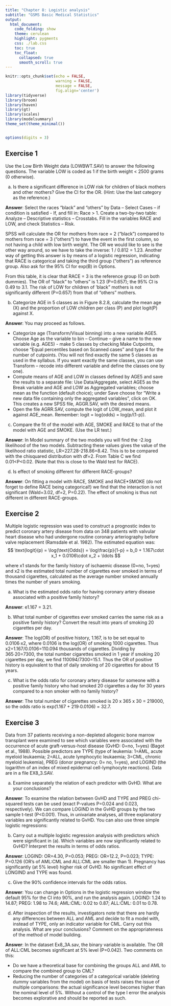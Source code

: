 ```yaml
---
title: "Chapter 8: Logistic analysis"
subtitle: "GSMS Basic Medical Statistics"
output: 
  html_document:
    code_folding: show
    theme: cerulean
    highlight: pygments
    css: ./lab.css
    toc: true
    toc_float:
      collapsed: true
      smooth_scroll: true   
---
```


```r

knitr::opts_chunk$set(echo = FALSE, 
                      warning = FALSE, 
                      message = FALSE, 
                      fig.align='center')
library(tidyverse)
library(broom)
library(haven)
library(gt)
library(scales)
library(modelsummary)
theme_set(theme_minimal())


options(digits = 3)

```

## Exercise 1


Use the Low Birth Weight data (LOWBWT.SAV) to answer the following
questions. The variable LOW is coded as 1 if the birth weight < 2500 grams (0 otherwise).

(a) Is there a significant difference in LOW risk for children of black mothers and other mothers? Give the CI for the OR. (Hint: Use the last category as the reference.)

**Answer**: Select the races “black” and “others” by Data – Select Cases – if condition is satisfied - If, and fill in: Race > 1. Create a two-by-two table: Analyze – Descriptive statistics – Crosstabs. Fill in the variables RACE and LOW, and check Statistics – Risk. 

SPSS will calculate the OR for mothers from race = 2 (“black”) compared to mothers from race = 3 (“others”) to have the event in the first column, so not having a child with low birth weight. The OR we would like to see is the other way around, so we have to take the inverse: 1 / 0.812 = 1.23. Another way of getting this answer is by means of a logistic regression, indicating that RACE is categorical and taking the third group (“others”) as reference group. Also ask for the 95% CI for exp(B) in Options. 


From this table, it is clear that RACE = 3 is the reference group (0 on both dummies). The OR of “black” to “others” is 1.23 (P=0.657); the 95% CI is 0.49 to 3.1. The risk of LOW for children of ‘black” mothers is not significantly different (P=0.657) from that of “others” mothers.

(b) Categorize AGE in 5 classes as in Figure 8.2.8, calculate the mean age (X) and the proportion of LOW children per class (P) and plot logit(P) against X.



**Answer**: You may proceed as follows.

- Categorize age (Transform/Visual binning) into a new variable AGE5.
Choose Age as the variable to bin – Continue – give a name to the new
variable (e.g. AGE5) - make 5 classes by checking Make Cutpoints, choose
“Equal percentiles based on Scanned cases” and type 4 for the number of
cutpoints. (You will not find exactly the same 5 classes as used in the
syllabus. If you want exactly the same classes, you can use Transform –
recode into different variable and define the classes one by one).
- Compute means of AGE and LOW in classes defined by AGE5 and save
the results to a separate file: Use Data/Aggregate, select AGE5 as the
Break variable and AGE and LOW as Aggregated variables; choose mean
as the function (default choice); under Save choose for “Write a new data
file containing only the aggregated variables”, click on OK. This creates a
new SPSS file, AGGR.SAV, with the desired means.
- Open the file AGRR.SAV, compute the logit of LOW_mean, and plot it
against AGE_mean. Remember: logit = log(odds) = log(p/(1-p)).



(c) Compare the fit of the model with AGE, SMOKE and RACE to that of the model with AGE and SMOKE. (Use the LR test.)

**Answer**: In Model summary of the two models you will find the -2.log likelihood of the two models. Subtracting these values gives the value of the likelihood ratio statistic, LR=227.28-218.86=8.42. This is to be compared with the chisquared distribution with df=2. From Table C we find 0.01<P<0.02. (Note that this is close to the Wald test for RACE).


(d) Is effect of smoking different for different RACE-groups?

**Answer**: On fitting a model with RACE, SMOKE and RACE*SMOKE (do not forget to
define RACE being categorical!) we find that the interaction is not
significant (Wald=3.02, df=2, P=0.22). The effect of smoking is thus not
different in different RACE-groups.



## Exercise 2

Multiple logistic regression was used to construct a prognostic index to predict coronary artery disease from data on 348 patients with valvular heart disease who had undergone routine coronary arteriography before valve replacement (Ramsdale et al. 1982). The estimated equation was:
$$
\text{logit}(p) = \log(\text{Odds}) = \log\frac{p}{1-p} = b_0 + 1.167\cdot x_1 + 0.0106\cdot x_2 + \ldots
$$

where x1 stands for the family history of ischaemic disease (0=no, 1=yes) and x2 is the estimated total number of cigarettes ever smoked in terms of thousand cigarettes, calculated as the average number smoked annually times the number of years smoking.

(a) What is the estimated odds ratio for having coronary artery disease associated with a positive family history?

**Answer**: e1.167 = 3.21.

(b) What total number of cigarettes ever smoked carries the same risk as a positive family history? Convert the result into years of smoking 20 cigarettes per day.

**Answer**: The log(OR) of positive history, 1.167, is to be set equal to 0.0106∙x2, where 0.0106 is the log(OR) of smoking 1000 cigarettes. Thus x2=1.167/0.0106=110.094 thousands of cigarettes. Dividing by 365∙20=7300, the total number cigarettes smoked in 1 year if smoking 20 cigarettes per day, we find 110094/7300=15.1. Thus the OR of positive history is equivalent to that of daily smoking of 20 cigarettes for about 15 years.

(c) What is the odds ratio for coronary artery disease for someone with a positive family history who had smoked 20 cigarettes a day for 30 years compared to a non smoker with no family history?

**Answer**: The total number of cigarettes smoked is 20 x 365 x 30 = 219000, so the odds ratio is exp(1.167 + 219∙0.0106) = 32.7.




## Exercise 3

Data from 37 patients receiving a non-depleted allogenic bone marrow transplant were examined to see which variables were associated with the occurrence of acute graft-versus-host disease (GvHD: 0=no, 1=yes) (Bagot et al., 1988). Possible predictors are TYPE (type of leukemia: 1=AML, acute myeloid leukaemia; 2=ALL, acute lymphocytic leukaemia; 3=CML, chronic myeloid leukemia), PREG (donor pregnancy: 0= no, 1=yes), and LOGIND (the logarithm of an index of mixed epidermal cell-lymphocyte reactions). Data are in a file EX8_3.SAV.

(a) Examine separately the relation of each predictor with GvHD. What are your conclusions?

**Answer**: To examine the relation between GvHD and TYPE and PREG chi-squared
tests can be used (exact P-values P=0.024 and 0.023, respectively). We
can compare LOGIND in the GvHD groups by the two sample t-test
(P<0.001). Thus, in univariate analyses, all three explanatory variables are
significantly related to GvHD.
You can also use three simple logistic regressions:

(b) Carry out a multiple logistic regression analysis with predictors which were significant in (a). Which variables are now significantly related to GvHD? Interpret the results in terms of odds ratios.

**Answer**: LOGIND: OR=4.30, P=0.053; PREG: OR=12.2, P=0.023; TYPE: P=0.126 (OR’s of AML:CML and ALL:CML are smaller than 1). Pregnancy has significantly (at 5% level) higher risk of GvHD. No significant effect of LONGIND and TYPE was found.



(c) Give the 90% confidence intervals for the odds ratios.

**Answer**: You can change in Options in the logistic regression window the default
95% for the CI into 90%, and run the analysis again.
LOGIND: 1.24 to 14.87; PREG: 1.98 to 74.6; AML:CML: 0.02 to 0.87;
ALL:CML: 0.01 to 0.78.


(d) After inspection of the results, investigators note that there are hardly any differences between ALL and AML and decide to fit a model with, instead of TYPE, only an indicator variable for CML. Carry out this analysis. What are your conclusions? Comment on the appropriateness of the method of model building.

**Answer**: In the dataset Ex8_3A.sav, the binary variable is available.
The OR of ALL:CML becomes significant at 5% level (P=0.042).
Two comments on this:

- Do we have a theoretical base for combining the groups ALL and AML
to compare the combined group to CML?
- Reducing the number of categories of a categorical variable (deleting dummy variables from the model) on basis of tests raises the issue of multiple comparisons: the actual significance level becomes higher than the nominal level of 5%. Without a control of the type I error the analysis becomes explorative and should be reported as such.


